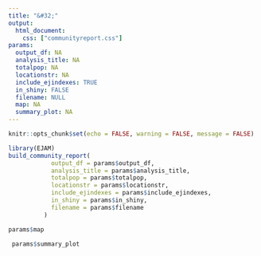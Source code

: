 ```yaml
---
title: "&#32;"
output: 
  html_document:
    css: ["communityreport.css"]
params:
  output_df: NA
  analysis_title: NA
  totalpop: NA
  locationstr: NA
  include_ejindexes: TRUE
  in_shiny: FALSE
  filename: NULL
  map: NA
  summary_plot: NA
---
```


```r
knitr::opts_chunk$set(echo = FALSE, warning = FALSE, message = FALSE)
```

```r
library(EJAM)
build_community_report(
            output_df = params$output_df,
            analysis_title = params$analysis_title,
            totalpop = params$totalpop,
            locationstr = params$locationstr,
            include_ejindexes = params$include_ejindexes,
            in_shiny = params$in_shiny,
            filename = params$filename
          )
```

```r

params$map

```

```r

 params$summary_plot
```
